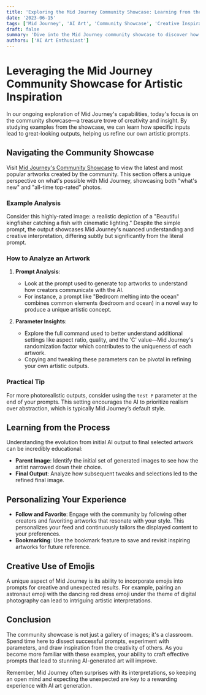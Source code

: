 ```yaml
---
title: 'Exploring the Mid Journey Community Showcase: Learning from the Best'
date: '2023-06-15'
tags: ['Mid Journey', 'AI Art', 'Community Showcase', 'Creative Inspiration']
draft: false
summary: 'Dive into the Mid Journey community showcase to discover how effective prompts create striking AI-generated artworks. This guide provides insights on analyzing top-rated projects to enhance your own creative prompts.'
authors: ['AI Art Enthusiast']
---
```


# Leveraging the Mid Journey Community Showcase for Artistic Inspiration

In our ongoing exploration of Mid Journey's capabilities, today's focus is on the community showcase—a treasure trove of creativity and insight. By studying examples from the showcase, we can learn how specific inputs lead to great-looking outputs, helping us refine our own artistic prompts.

## Navigating the Community Showcase

Visit [Mid Journey's Community Showcase](https://midjourney.com/showcase/recent/) to view the latest and most popular artworks created by the community. This section offers a unique perspective on what's possible with Mid Journey, showcasing both "what's new" and "all-time top-rated" photos.

### Example Analysis

Consider this highly-rated image: a realistic depiction of a "Beautiful kingfisher catching a fish with cinematic lighting." Despite the simple prompt, the output showcases Mid Journey's nuanced understanding and creative interpretation, differing subtly but significantly from the literal prompt.

### How to Analyze an Artwork

1. **Prompt Analysis**:
   - Look at the prompt used to generate top artworks to understand how creators communicate with the AI.
   - For instance, a prompt like "Bedroom melting into the ocean" combines common elements (bedroom and ocean) in a novel way to produce a unique artistic concept.

2. **Parameter Insights**:
   - Explore the full command used to better understand additional settings like aspect ratio, quality, and the 'C' value—Mid Journey's randomization factor which contributes to the uniqueness of each artwork.
   - Copying and tweaking these parameters can be pivotal in refining your own artistic outputs.

### Practical Tip

For more photorealistic outputs, consider using the `test P` parameter at the end of your prompts. This setting encourages the AI to prioritize realism over abstraction, which is typically Mid Journey’s default style.

## Learning from the Process

Understanding the evolution from initial AI output to final selected artwork can be incredibly educational:

- **Parent Image**: Identify the initial set of generated images to see how the artist narrowed down their choice.
- **Final Output**: Analyze how subsequent tweaks and selections led to the refined final image.

## Personalizing Your Experience

- **Follow and Favorite**: Engage with the community by following other creators and favoriting artworks that resonate with your style. This personalizes your feed and continuously tailors the displayed content to your preferences.
- **Bookmarking**: Use the bookmark feature to save and revisit inspiring artworks for future reference.

## Creative Use of Emojis

A unique aspect of Mid Journey is its ability to incorporate emojis into prompts for creative and unexpected results. For example, pairing an astronaut emoji with the dancing red dress emoji under the theme of digital photography can lead to intriguing artistic interpretations.

## Conclusion

The community showcase is not just a gallery of images; it's a classroom. Spend time here to dissect successful prompts, experiment with parameters, and draw inspiration from the creativity of others. As you become more familiar with these examples, your ability to craft effective prompts that lead to stunning AI-generated art will improve.

Remember, Mid Journey often surprises with its interpretations, so keeping an open mind and expecting the unexpected are key to a rewarding experience with AI art generation.

